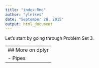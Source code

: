```yaml
---
title: "index.Rmd"
author: "ylelkes"
date: "September 28, 2015"
output: html_document
---
```


Let's start by going through Problem Set 3.

---
## More on dplyr
- Pipes
-
